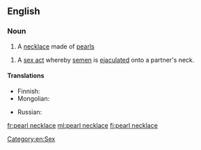 ==English==
{{wikipedia}}

===Noun===
{{en-noun}}

# A [[necklace]] made of [[pearl]]s
{{quote-Fanny Hill|part=3
|Silks, laces, ear-rings, '''pearl-necklace''', gold watch, in short, all the trinkets and articles of dress were lavishly heap'd upon me}}
# {{lb|en|idiomatic|vulgar|slang}} A [[sex act]] whereby [[semen]] is [[ejaculated]] onto a partner's neck.

====Translations====
{{trans-top|piece of jewelry}}
* Finnish: {{t+|fi|helminauha}}
* Mongolian: {{t|mn|сувдан зүүлт|sc=Cyrl}}
{{trans-mid}}
* Russian: {{t|ru|жемчу́жное ожере́лье|n}}
{{trans-bottom}}

[[Category:en:Sex]]

[[fr:pearl necklace]]
[[ml:pearl necklace]]
[[fi:pearl necklace]]
